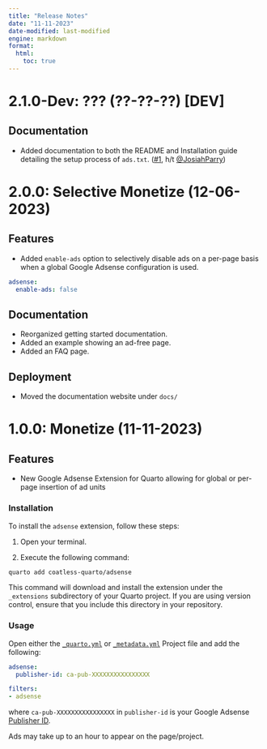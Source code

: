```yaml
---
title: "Release Notes"
date: "11-11-2023"
date-modified: last-modified
engine: markdown
format: 
  html:
    toc: true
---
```



# 2.1.0-Dev: ??? (??-??-??) [DEV]

## Documentation

- Added documentation to both the README and Installation guide detailing the setup process of `ads.txt`. ([#1](https://github.com/coatless-quarto/adsense/issues/1), h/t [@JosiahParry](https://github.com/JosiahParry))

# 2.0.0: Selective Monetize (12-06-2023)

## Features

- Added `enable-ads` option to selectively disable ads on a per-page basis when a global Google Adsense configuration is used.

```yml
adsense:
  enable-ads: false
```

## Documentation

- Reorganized getting started documentation.
- Added an example showing an ad-free page.
- Added an FAQ page.

## Deployment

- Moved the documentation website under `docs/`

# 1.0.0: Monetize (11-11-2023)

## Features

- New Google Adsense Extension for Quarto allowing for global or per-page insertion of ad units

### Installation

To install the `adsense` extension, follow these steps:

1. Open your terminal.

2. Execute the following command:

```bash
quarto add coatless-quarto/adsense
```

This command will download and install the extension under the `_extensions` subdirectory of your Quarto project. If you are using version control, ensure that you include this directory in your repository.

### Usage

Open either the [`_quarto.yml`](https://quarto.org/docs/projects/quarto-projects.html#project-metadata) or [`_metadata.yml`](https://quarto.org/docs/projects/quarto-projects.html#directory-metadata) Project file and add the following:

```yml
adsense:
  publisher-id: ca-pub-XXXXXXXXXXXXXXXX

filters:
- adsense
```

where `ca-pub-XXXXXXXXXXXXXXXX` in `publisher-id` is your Google Adsense [Publisher ID](https://support.google.com/adsense/answer/105516?hl=en).

:::{.callout-note} 
Ads may take up to an hour to appear on the page/project.
:::
